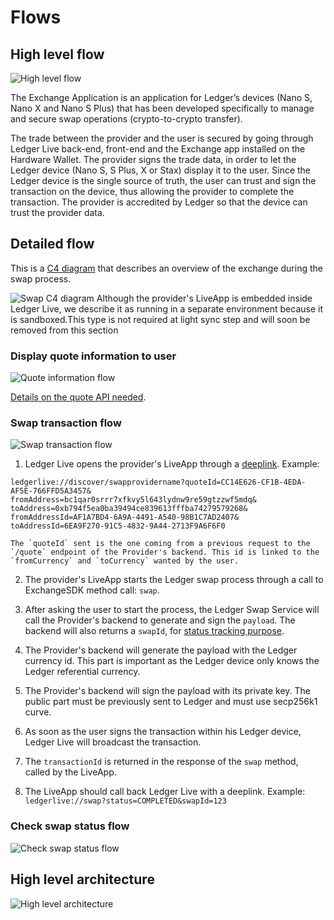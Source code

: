 
# Flows

## High level flow

![High level flow](/exchange/high-level-flow.png)

The Exchange Application is an application for Ledger’s devices (Nano S, Nano X and Nano S Plus) that has been developed specifically to manage and secure swap operations (crypto-to-crypto transfer).

The trade between the provider and the user is secured by going through Ledger Live back-end, front-end and the Exchange app installed on the Hardware Wallet. The provider signs the trade data, in order to let the Ledger device (Nano S, S Plus, X or Stax) display it to the user. Since the Ledger device is the single source of truth, the user can trust and sign the transaction on the device, thus allowing the provider to complete the transaction. The provider is accredited by Ledger so that the device can trust the provider data.

## Detailed flow
This is a [C4 diagram](https://c4model.com/) that describes an overview of the exchange during the swap process.

<Zoom>
    <img
      alt="Swap C4 diagram"
      src="/exchange/swap-light-C4.png"
    />
</Zoom>

<Callout type="info" emoji="👉">
    Although the provider's LiveApp is embedded inside Ledger Live, we describe it as running in a separate environment because it is sandboxed.This type is not required at light sync step and will soon be removed from this section
</Callout>

### Display quote information to user

<Zoom>
    <img
      alt="Quote information flow"
      src="/exchange/detailed-flow-1.png"
    />
</Zoom>

[Details on the quote API needed](./howto/providers-endpoints#post-quote).

### Swap transaction flow

<Zoom>
    <img
      alt="Swap transaction flow"
      src="/exchange/detailed-flow-2.png"
    />
</Zoom>

1. Ledger Live opens the provider's LiveApp through a [deeplink](https://github.com/LedgerHQ/ledger-live/wikiLLM:DeepLinking). Example:
```
ledgerlive://discover/swapprovidername?quoteId=CC14E626-CF1B-4EDA-AF5E-766FFD5A3457&
fromAddress=bc1qar0srrr7xfkvy5l643lydnw9re59gtzzwf5mdq&
toAddress=0xb794f5ea0ba39494ce839613fffba74279579268&
fromAddressId=AF1A7BD4-6A9A-4491-A540-98B1C7AD2407&
toAddressId=6EA9F270-91C5-4832-9A44-2713F9A6F6F0
```

    The `quoteId` sent is the one coming from a previous request to the `/quote` endpoint of the Provider's backend. This id is linked to the `fromCurrency` and `toCurrency` wanted by the user.

2. The provider's LiveApp starts the Ledger swap process through a call to ExchangeSDK method call: `swap`.

3. After asking the user to start the process, the Ledger Swap Service will call the Provider's backend to generate and sign the `payload`. The backend will also returns a `swapId`, for [status tracking purpose](#check-swap-status-flow).

4. The Provider's backend will generate the payload with the Ledger currency id. This part is important as the Ledger device only knows the Ledger referential currency.

5. The Provider's backend will sign the payload with its private key. The public part must be previously sent to Ledger and must use secp256k1 curve.

6. As soon as the user signs the transaction within his Ledger device, Ledger Live will broadcast the transaction.

7. The `transactionId` is returned in the response of the `swap` method, called by the LiveApp.

8. The LiveApp should call back Ledger Live with a deeplink. Example: `ledgerlive://swap?status=COMPLETED&swapId=123`

### Check swap status flow

<Zoom>
    <img
      alt="Check swap status flow"
      src="/exchange/detailed-flow-3.png"
    />
</Zoom>

## High level architecture

<Zoom>
    <img
      alt="High level architecture"
      src="/exchange/high-level-architecture.png"
    />
</Zoom>

